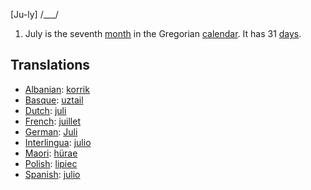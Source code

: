 [Ju-ly] /___/

#July is the seventh [[month]] in the Gregorian [[calendar]]. It has 31 [[day]]s.

==Translations==
*[[Albanian]]: [[korrik]]
*[[Basque]]: [[uztail]]
*[[Dutch]]: [[juli]]
*[[French]]: [[juillet]]
*[[German]]: [[Juli]]
*[[Interlingua]]: [[julio]]
*[[Maori]]: [[hürae]]
*[[Polish]]: [[lipiec]]
*[[Spanish]]: [[julio]]